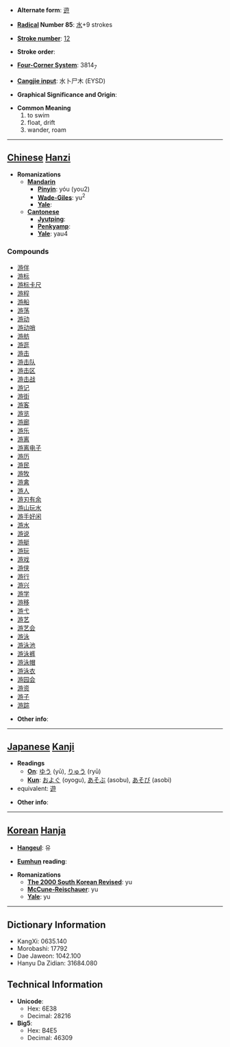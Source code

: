 * '''Alternate form''': [[逰]]

* '''[[Wiktionary:Chinese radical index| Radical]] Number 85''': [[Wiktionary:Chinese radical index 水|水]]+9 strokes

* '''[[Wiktionary:Chinese total strokes index|Stroke number]]''': [[Wiktionary:Chinese total strokes index 12|12]]

* '''Stroke order''': 

* '''[[Wiktionary:Chinese four corner index|Four-Corner System]]''': 3814<sub>7</sub>

* '''[[Wiktionary:Chinese Cangjie index|Cangjie input]]''': 水卜尸木 (EYSD)

* '''Graphical Significance and Origin''': 

* '''Common Meaning'''
*#to swim
*# float, drift
*# wander, roam


----

== [[Chinese]] [[Hanzi]] ==

* '''Romanizations'''
** '''[[Mandarin]]'''
*** '''[[Pinyin]]''': yóu (you2)
*** '''[[Wade-Giles]]''': yu<sup>2</sup>
*** '''[[Yale]]''': 
** '''[[Cantonese]]'''
*** '''[[Jyutping]]''':
*** '''[[Penkyamp]]''': 
*** '''[[Yale]]''': yau4

===Compounds===
*[[游伴]]
*[[游标]]
*[[游标卡尺]]
*[[游程]]
*[[游船]]
*[[游荡]]
*[[游动]]
*[[游动哨]]
*[[游舫]]
*[[游逛]]
*[[游击]]
*[[游击队]]
*[[游击区]]
*[[游击战]]
*[[游记]]
*[[游街]]
*[[游客]]
*[[游览]]
*[[游廊]]
*[[游乐]]
*[[游离]]
*[[游离电子]]
*[[游历]]
*[[游民]]
*[[游牧]]
*[[游禽]]
*[[游人]]
*[[游刃有余]]
*[[游山玩水]]
*[[游手好闲]]
*[[游水]]
*[[游说]]
*[[游艇]]
*[[游玩]]
*[[游戏]]
*[[游侠]]
*[[游行]]
*[[游兴]]
*[[游学]]
*[[游移]]
*[[游弋]]
*[[游艺]]
*[[游艺会]]
*[[游泳]]
*[[游泳池]]
*[[游泳裤]]
*[[游泳帽]]
*[[游泳衣]]
*[[游园会]]
*[[游资]]
*[[游子]]
*[[游踪]]

* '''Other info''': 

----

== [[Japanese]] [[Kanji]] ==

* '''Readings'''
** '''[[On]]''': [[ゆう]] (yū), [[りゅう]] (ryū)
** '''[[Kun]]''': [[およぐ]] (oyogu), [[あそぶ]] (asobu), [[あそび]] (asobi)
*equivalent: [[遊]]

* '''Other info''':  

----

== [[Korean]] [[Hanja]] ==

* '''[[Hangeul]]''': 유

* '''[[Eumhun]] reading''': 

* '''Romanizations'''
** '''[[The 2000 South Korean Revised Romanization|The 2000 South Korean Revised]]''': yu
** '''[[McCune-Reischauer]]''': yu
** '''[[Yale]]''': yu

----

== Dictionary Information ==

* KangXi: 0635.140
* Morobashi: 17792
* Dae Jaweon: 1042.100
* Hanyu Da Zidian: 31684.080

== Technical Information ==

* '''Unicode''':
** Hex: 6E38
** Decimal: 28216
* '''Big5''':
** Hex: B4E5
** Decimal: 46309